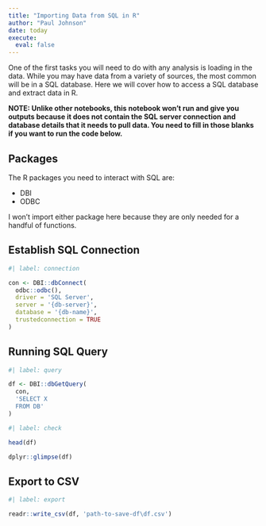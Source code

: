```yaml
---
title: "Importing Data from SQL in R"
author: "Paul Johnson"
date: today
execute:
  eval: false
---
```


One of the first tasks you will need to do with any analysis is loading in the data. While you may have data from a variety of sources, the most common will be in a SQL database. Here we will cover how to access a SQL database and extract data in R.

**NOTE: Unlike other notebooks, this notebook won't run and give you outputs because it does not contain the SQL server connection and database details that it needs to pull data. You need to fill in those blanks if you want to run the code below.**

## Packages

The R packages you need to interact with SQL are:

-   DBI
-   ODBC

I won't import either package here because they are only needed for a handful of functions.

## Establish SQL Connection

```r
#| label: connection

con <- DBI::dbConnect(
  odbc::odbc(),
  driver = 'SQL Server',
  server = '{db-server}',
  database = '{db-name}',
  trustedconnection = TRUE
)

```

## Running SQL Query

```r
#| label: query

df <- DBI::dbGetQuery(
  con,
  'SELECT X
  FROM DB'
)

```

```r
#| label: check

head(df)

dplyr::glimpse(df)

```

## Export to CSV

```r
#| label: export

readr::write_csv(df, 'path-to-save-df\df.csv')

```